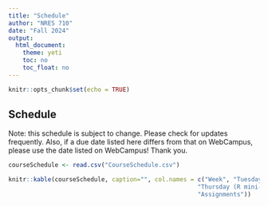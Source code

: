 ```yaml
---
title: "Schedule"
author: "NRES 710"
date: "Fall 2024"
output: 
  html_document: 
    theme: yeti
    toc: no
    toc_float: no
---
```


```r
knitr::opts_chunk$set(echo = TRUE)
```

## Schedule

Note: this schedule is subject to change. Please check for updates frequently. Also, if a due date listed here differs from that on WebCampus, please use the date listed on WebCampus! Thank you.

```r
courseSchedule <- read.csv("CourseSchedule.csv")

```

```r
knitr::kable(courseSchedule, caption="", col.names = c("Week", "Tuesday",
                                                     "Thursday (R mini-lab)",
                                                     "Assignments"))
```

